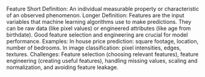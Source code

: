 Feature
Short Definition: An individual measurable property or characteristic of an observed phenomenon.
Longer Definition: Features are the input variables that machine learning algorithms use to make predictions. They can be raw data (like pixel values) or engineered attributes (like age from birthdate). Good feature selection and engineering are crucial for model performance.
Examples: In house price prediction: square footage, location, number of bedrooms. In image classification: pixel intensities, edges, textures.
Challenges: Feature selection (choosing relevant features), feature engineering (creating useful features), handling missing values, scaling and normalization, and avoiding feature leakage.
